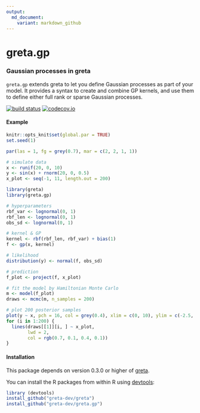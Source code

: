 ```yaml
---
output:
  md_document:
    variant: markdown_github
---
```


# greta.gp

### Gaussian processes in greta

`greta.gp` extends greta to let you define Gaussian processes as part of your model. It provides a syntax to create and combine GP kernels, and use them to define either full rank or sparse Gaussian processes.

[![build status](https://travis-ci.org/greta-dev/greta.gp.svg?branch=master)](https://travis-ci.org/greta-dev/greta.gp)
[![codecov.io](https://codecov.io/github/greta-dev/greta.gp/coverage.svg?branch=master)](https://codecov.io/github/greta-dev/greta.gp?branch=master)

#### Example
```r
knitr::opts_knit$set(global.par = TRUE)
set.seed(1)
```

```r
par(las = 1, fg = grey(0.7), mar = c(2, 2, 1, 1))
```

```r
# simulate data
x <- runif(20, 0, 10)
y <- sin(x) + rnorm(20, 0, 0.5)
x_plot <- seq(-1, 11, length.out = 200)
```

```r
library(greta)
library(greta.gp)

# hyperparameters
rbf_var <- lognormal(0, 1)
rbf_len <- lognormal(0, 1)
obs_sd <- lognormal(0, 1)

# kernel & GP
kernel <- rbf(rbf_len, rbf_var) + bias(1)
f <- gp(x, kernel)

# likelihood
distribution(y) <- normal(f, obs_sd)

# prediction
f_plot <- project(f, x_plot)
```

```r
# fit the model by Hamiltonian Monte Carlo
m <- model(f_plot)
draws <- mcmc(m, n_samples = 200)
```

```r
# plot 200 posterior samples
plot(y ~ x, pch = 16, col = grey(0.4), xlim = c(0, 10), ylim = c(-2.5, 2.5))
for (i in 1:200) {
  lines(draws[[1]][i, ] ~ x_plot,
        lwd = 2,
        col = rgb(0.7, 0.1, 0.4, 0.1))  
}
```

#### Installation

This package depends on version 0.3.0 or higher of [greta](https://github.com/greta-dev/greta).

You can install the R packages from within R using [devtools](https://CRAN.R-project.org/package=devtools):

```r
library (devtools)
install_github("greta-dev/greta")
install_github("greta-dev/greta.gp")
```

